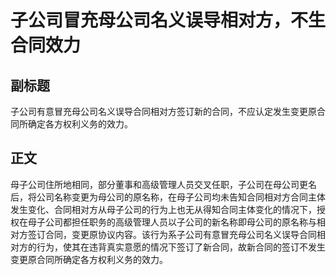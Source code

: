 # 子公司冒充母公司名义误导相对方，不生合同效力
## 副标题
子公司有意冒充母公司名义误导合同相对方签订新的合同，不应认定发生变更原合同所确定各方权利义务的效力。
## 正文
母子公司住所地相同，部分董事和高级管理人员交叉任职，子公司在母公司更名后，将公司名称变更为母公司的原名称，在母子公司均未告知合同相对方合同主体发生变化、合同相对方从母子公司的行为上也无从得知合同主体变化的情况下，授权在母子公司都担任职务的高级管理人员以子公司的新名称即母公司的原名称与相对方签订合同，变更原协议内容。该行为系子公司有意冒充母公司名义误导合同相对方的行为，使其在违背真实意愿的情况下签订了新合同，故新合同的签订不发生变更原合同所确定各方权利义务的效力。